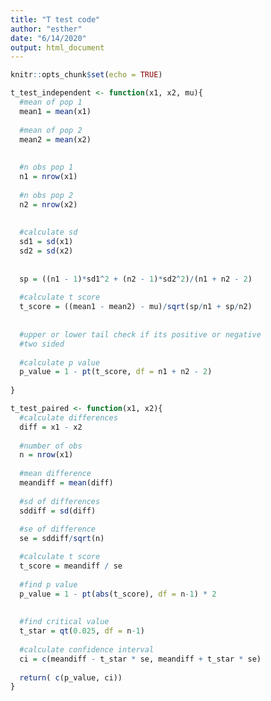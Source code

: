 ---
title: "T test code"
author: "esther"
date: "6/14/2020"
output: html_document
---


```{r setup, include=FALSE}
knitr::opts_chunk$set(echo = TRUE)
```

```{r}
t_test_independent <- function(x1, x2, mu){
  #mean of pop 1
  mean1 = mean(x1)
  
  #mean of pop 2
  mean2 = mean(x2)
  
  
  #n obs pop 1
  n1 = nrow(x1)
  
  #n obs pop 2
  n2 = nrow(x2)
  
  
  #calculate sd
  sd1 = sd(x1)
  sd2 = sd(x2)
  
  
  sp = ((n1 - 1)*sd1^2 + (n2 - 1)*sd2^2)/(n1 + n2 - 2)
  
  #calculate t score
  t_score = ((mean1 - mean2) - mu)/sqrt(sp/n1 + sp/n2)
  
  
  #upper or lower tail check if its positive or negative
  #two sided
  
  #calculate p value 
  p_value = 1 - pt(t_score, df = n1 + n2 - 2)
  
}
```

```{r}
t_test_paired <- function(x1, x2){
  #calculate differences
  diff = x1 - x2
  
  #number of obs
  n = nrow(x1)
  
  #mean difference
  meandiff = mean(diff)
  
  #sd of differences
  sddiff = sd(diff)
  
  #se of difference
  se = sddiff/sqrt(n)

  #calculate t score 
  t_score = meandiff / se
  
  #find p value
  p_value = 1 - pt(abs(t_score), df = n-1) * 2
  
  
  #find critical value
  t_star = qt(0.025, df = n-1)
  
  #calculate confidence interval
  ci = c(meandiff - t_star * se, meandiff + t_star * se)
  
  return( c(p_value, ci))
}
```







